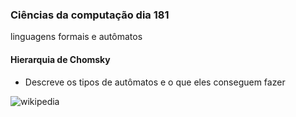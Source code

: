 




### Ciências da computação dia 181

linguagens formais e autômatos

#### Hierarquia de Chomsky

-   Descreve os tipos de autômatos e o que eles conseguem fazer

![[wikipedia](https://en.wikipedia.org/wiki/Chomsky_hierarchy)](https://cdn-images-1.medium.com/max/800/1*wjgwFxn5kAhnlZhKskWIXw.png)


